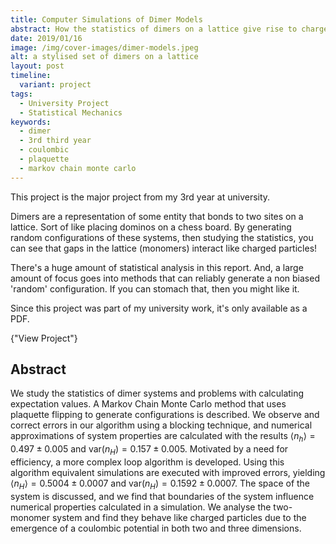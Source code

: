 ```yaml
---
title: Computer Simulations of Dimer Models
abstract: How the statistics of dimers on a lattice give rise to charge like interactions.
date: 2019/01/16
image: /img/cover-images/dimer-models.jpeg
alt: a stylised set of dimers on a lattice
layout: post
timeline:
  variant: project
tags:
  - University Project
  - Statistical Mechanics
keywords:
  - dimer
  - 3rd third year
  - coulombic
  - plaquette
  - markov chain monte carlo
---
```


This project is the major project from my 3rd year at university.

Dimers are a representation of some entity that bonds to two sites on a lattice. Sort of like placing dominos on a chess board. By generating random configurations of these systems, then studying the statistics, you can see that gaps in the lattice (monomers) interact like charged particles!

There's a huge amount of statistical analysis in this report. And, a large amount of focus goes into methods that can reliably generate a non biased 'random' configuration. If you can stomach that, then you might like it.

<SideNote>

Since this project was part of my university work, it's only available as a PDF.

<Text>
  <LinkButton href="/pdf/computer-simulations-of-dimer-models.pdf">
    {"View Project"}
  </LinkButton>
</Text>

</SideNote>

## Abstract

We study the statistics of dimer systems and problems with calculating expectation values. A Markov Chain Monte Carlo method that uses plaquette flipping to generate configurations is described. We observe and correct errors in our algorithm using a blocking technique, and numerical approximations of system properties are calculated with the results $\langle n_h \rangle = 0.497\pm0.005$ and $\text{var}(n_H)=0.157\pm0.005$. Motivated by a need for efficiency, a more complex loop algorithm is developed. Using this algorithm equivalent simulations are executed with improved errors, yielding $\langle n_H\rangle = 0.5004 \pm 0.0007$ and $\text{var}(n_H) = 0.1592 \pm 0.0007$. The space of the system is discussed, and we find that boundaries of the system influence numerical properties calculated in a simulation. We analyse the two-monomer system and find they behave like charged particles due to the emergence of a coulombic potential in both two and three dimensions.
